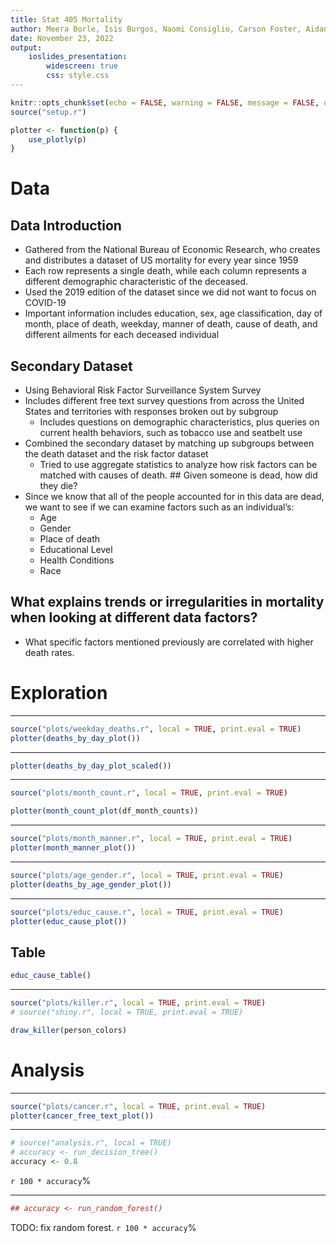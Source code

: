 ```yaml
---
title: Stat 405 Mortality
author: Meera Borle, Isis Burgos, Naomi Consiglio, Carson Foster, Aidan Gerber
date: November 23, 2022
output:
    ioslides_presentation:
        widescreen: true
        css: style.css
---
```

```r
knitr::opts_chunk$set(echo = FALSE, warning = FALSE, message = FALSE, out.width = "100%", fig.width = 9, fig.height = 5)
source("setup.r")

plotter <- function(p) {
    use_plotly(p)
}
```

# Data

## Data Introduction
- Gathered from the National Bureau of Economic Research, who creates and distributes a dataset of US mortality for every year since 1959
- Each row represents a single death, while each column represents a different demographic characteristic of the deceased.
- Used the 2019 edition of the dataset since we did not want to focus on COVID-19
- Important information includes education, sex, age classification, day of month, place of death, weekday, manner of death, cause of death, and different ailments for each deceased individual

## Secondary Dataset
- Using Behavioral Risk Factor Surveillance System Survey
- Includes different free text survey questions from across the United States and territories with responses broken out by subgroup
    - Includes questions on demographic characteristics, plus queries on current health behaviors, such as tobacco use and seatbelt use
- Combined the secondary dataset by matching up subgroups between the death dataset and the risk factor dataset 
    - Tried to use aggregate statistics to analyze how risk factors can be matched with causes of death.
## Given someone is dead, how did they die?
- Since we know that all of the people accounted for in this data are dead, we want to see if we can examine factors such as an individual's:
  - Age
  - Gender
  - Place of death
  - Educational Level
  - Health Conditions
  - Race

## What explains trends or irregularities in mortality when looking at different data factors?
- What specific factors mentioned previously are correlated with higher death rates.

# Exploration

---

```r
source("plots/weekday_deaths.r", local = TRUE, print.eval = TRUE)
plotter(deaths_by_day_plot())
```

---

```r
plotter(deaths_by_day_plot_scaled())
```

---

```r
source("plots/month_count.r", local = TRUE, print.eval = TRUE)

plotter(month_count_plot(df_month_counts))
```

---

```r
source("plots/month_manner.r", local = TRUE, print.eval = TRUE)
plotter(month_manner_plot())
```

--- 

```r
source("plots/age_gender.r", local = TRUE, print.eval = TRUE)
plotter(deaths_by_age_gender_plot())
```

---

```r
source("plots/educ_cause.r", local = TRUE, print.eval = TRUE)
plotter(educ_cause_plot())
```

## Table {.smaller}

```r
educ_cause_table()
```

---

```r
source("plots/killer.r", local = TRUE, print.eval = TRUE)
# source("shiny.r", local = TRUE, print.eval = TRUE)

draw_killer(person_colors)
```

# Analysis

---

```r
source("plots/cancer.r", local = TRUE, print.eval = TRUE)
plotter(cancer_free_text_plot())
```

---

```r
# source("analysis.r", local = TRUE)
# accuracy <- run_decision_tree()
accuracy <- 0.8
```
`r 100 * accuracy`%

---

```r
## accuracy <- run_random_forest()
```
TODO: fix random forest.
`r 100 * accuracy`%
